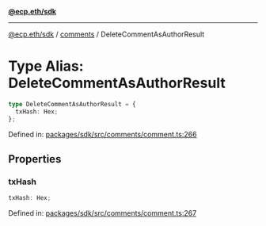 [**@ecp.eth/sdk**](../../index.mdx)

***

[@ecp.eth/sdk](/sdk-reference/index.mdx) / [comments](/sdk-reference/comments/index.mdx) / DeleteCommentAsAuthorResult

# Type Alias: DeleteCommentAsAuthorResult

```ts
type DeleteCommentAsAuthorResult = {
  txHash: Hex;
};
```

Defined in: [packages/sdk/src/comments/comment.ts:266](https://github.com/ecp-eth/comments-monorepo/blob/main/packages/sdk/src/comments/comment.ts#L266)

## Properties

### txHash

```ts
txHash: Hex;
```

Defined in: [packages/sdk/src/comments/comment.ts:267](https://github.com/ecp-eth/comments-monorepo/blob/main/packages/sdk/src/comments/comment.ts#L267)
